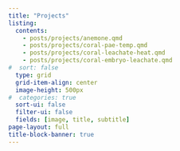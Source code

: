 ```yaml
---
title: "Projects"
listing: 
  contents: 
    - posts/projects/anemone.qmd
    - posts/projects/coral-pae-temp.qmd
    - posts/projects/coral-leachate-heat.qmd
    - posts/projects/coral-embryo-leachate.qmd
#  sort: false
  type: grid
  grid-item-align: center
  image-height: 500px
#  categories: true
  sort-ui: false
  filter-ui: false
  fields: [image, title, subtitle]
page-layout: full
title-block-banner: true
---
```

